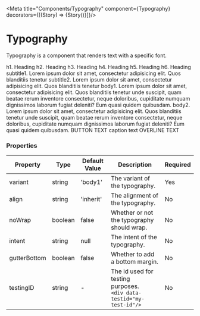 
<Meta title="Components/Typography" component={Typography}  decorators={[(Story) => <LensProvider>{Story()}</LensProvider>]}/>

# Typography

Typography is a component that renders text with a specific font.

<Canvas>
  <div style={{ maxWidth: 700 }}>
    <Typography variant="h1">h1. Heading</Typography>
    <Typography variant="h2">h2. Heading</Typography>
    <Typography variant="h3">h3. Heading</Typography>
    <Typography variant="h4">h4. Heading</Typography>
    <Typography variant="h5">h5. Heading</Typography>
    <Typography variant="h6">h6. Heading</Typography>
    <Typography variant="subtitle1">subtitle1. Lorem ipsum dolor sit amet, consectetur adipisicing elit. Quos blanditiis tenetur</Typography>
    <Typography variant="subtitle2">subtitle2. Lorem ipsum dolor sit amet, consectetur adipisicing elit. Quos blanditiis tenetur</Typography>
    <Typography variant="body1">
      body1. Lorem ipsum dolor sit amet, consectetur adipisicing elit. Quos blanditiis tenetur unde suscipit,
      quam beatae rerum inventore consectetur, neque doloribus, cupiditate numquam dignissimos laborum fugiat deleniti? Eum quasi quidem quibusdam.
    </Typography>
    <Typography variant="body2">
      body2. Lorem ipsum dolor sit amet, consectetur adipisicing elit.
      Quos blanditiis tenetur unde suscipit, quam beatae rerum inventore consectetur, neque doloribus,
      cupiditate numquam dignissimos laborum fugiat deleniti? Eum quasi quidem quibusdam.
    </Typography>
    <Typography variant="button">BUTTON TEXT</Typography>
    <Typography variant="caption">caption text</Typography>
    <Typography variant="overline">OVERLINE TEXT</Typography>
  </div>
</Canvas>

### Properties

|Property|Type|Default Value|Description|Required|
|---|---|---|---|---|
|variant|string|'body1'|The variant of the typography.|Yes|
|align|string|'inherit'|The alignment of the typography.|No|
|noWrap|boolean|false|Whether or not the typography should wrap.|No|
|intent|string|null|The intent of the typography.|No|
|gutterBottom|boolean|false | Whether to add a bottom margin.|No|
|testingID| string | - | The id used for testing purposes.<br/>`<div data-testid="my-test-id"/>` |No|
